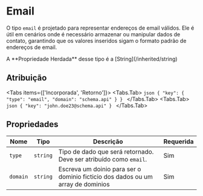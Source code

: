 # Email

O tipo `email` é projetado para representar endereços de email válidos. Ele é útil em cenários onde é necessário armazenar ou manipular dados de contato, garantindo que os valores inseridos sigam o formato padrão de endereços de email.

 
<Callout type="info" emoji="ℹ️">
  A **Propriedade Herdada** desse tipo é a [String](/inherited/string)
</Callout>


## Atribuição
 
<Tabs items={['Incorporada', 'Retorno']}>
    <Tabs.Tab>
    ```json
    {
        "key": {
            "type": "email",
            "domain": "schema.api"
        }
    }
    ```
    </Tabs.Tab>
    <Tabs.Tab>
    ```json
    {
        "key": "john.doe23@schema.api"
    }
    ```
    </Tabs.Tab>
</Tabs>



## Propriedades

| Nome | Tipo  | Descrição | Requerida |
| ------------- | -------- | -------------- | --------- |
| `type`        | `string` | Tipo de dado que será retornado. Deve ser atribuído como `email`. | Sim |
| `domain`        | `string` | Escreva um doinio para ser o dominio ficticio dos dados ou um array de dominios | Sim |